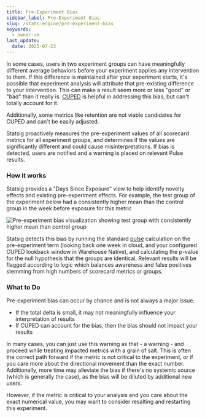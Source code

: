 ```yaml
---
title: Pre-Experiment Bias
sidebar_label: Pre-Experiment Bias
slug: /stats-engine/pre-experiment-bias
keywords:
  - owner:vm
last_update:
  date: 2025-07-23
---
```


In some cases, users in two experiment groups can have meaningfully different average behaviors before your experiment applies any intervention to them. If this difference is maintained after your experiment starts, it's possible that experiment analysis will attribute that pre-existing difference to your intervention.
This can make a result seem more or less "good" or "bad" than it really is.
[CUPED](methodologies/cuped.md) is helpful in addressing this bias, but can't totally account for it.

Additionally, some metrics like retention are not viable candidates for CUPED and can't be easily adjusted.

Statsig proactively measures the pre-experiment values of all scorecard metrics for all experiment groups, and determines if the values are significantly different and could cause misinterpretations.
If bias is detected, users are notified and a warning is placed on relevant Pulse results.

### How it works

Statsig provides a "Days Since Exposure" view to help identify novelty effects and existing pre-experiment effects. For example, the test group of the experiment below had a consistently higher mean
than the control group in the week before exposure for this metric

![Pre-experiment bias visualization showing test group with consistently higher mean than control group](https://user-images.githubusercontent.com/102695539/246545035-22ff2db6-9c08-4227-a53d-8faa8feb5e92.png)

Statsig detects this bias by running the standard [pulse](/pulse/read-pulse) calculation on the pre-experiment term (looking back one week in cloud, and your configured CUPED lookback window in Warehouse Native), and calculating the p-value for the null hypothesis that the groups are identical.
Relevant results will be flagged according to logic which balances awareness and false positives stemming from high numbers of scorecard metrics or groups.

### What to Do

Pre-experiment bias can occur by chance and is not always a major issue.

- If the total delta is small, it may not meaningfully influence your interpretation of results
- If CUPED can account for the bias, then the bias should not impact your results

In many cases, you can just use this warning as that - a warning - and proceed while treating impacted metrics with a grain of salt.
This is often the correct path forward if the metric is not critical to the experiment, or if you care more about the directional movement than the exact number.
Additionally, more time may alleviate the bias if there's no systemic source (which is generally the case), as the bias will be diluted by additional new users.

However, if the metric is critical to your analysis and you care about the exact numerical value, you may want to consider resalting and restarting this experiment.
